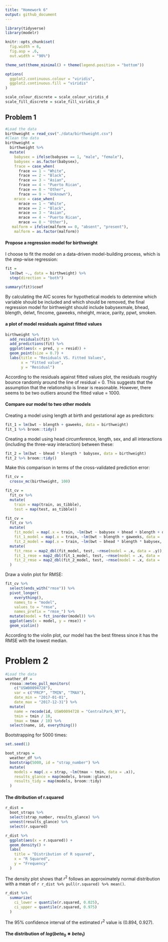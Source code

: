 ```yaml
---
title: "Homework 6"
output: github_document
---
```


```r
library(tidyverse)
library(modelr)

knitr::opts_chunk$set(
  fig.width = 6, 
  fig.asp = .6,
  out.width = "90%")

theme_set(theme_minimal() + theme(legend.position = "bottom"))

options(
  ggplot2.continuous.colour = "viridis",
  ggplot2.continuous.fill = "viridis"
)

scale_colour_discrete = scale_colour_viridis_d
scale_fill_discrete = scale_fill_viridis_d
```

## Problem 1
```r
#Load the data
birthweight = read_csv("./data/birthweight.csv") 
#Clean the data
birthweight =
  birthweight %>% 
  mutate(
    babysex = ifelse(babysex == 1, "male", "female"),
    babysex = as.factor(babysex),
    frace = case_when(
      frace == 1 ~ "White", 
      frace == 2 ~ "Black", 
      frace == 3 ~ "Asian",
      frace == 4 ~ "Puerto Rican",
      frace == 8 ~ "Other",
      frace == 9 ~ "Unknown"),
    mrace = case_when(
      mrace == 1 ~ "White", 
      mrace == 2 ~ "Black", 
      mrace == 3 ~ "Asian",
      mrace == 4 ~ "Puerto Rican",
      mrace == 8 ~ "Other"),
   malform = ifelse(malform == 0, "absent", "present"), 
    malform = as.factor(malform))
```

#### Propose a regression model for birthweight

I choose to fit the model on a data-driven model-building process, which is the step-wise regression:  

```r
fit = 
  lm(bwt ~., data = birthweight) %>% 
  step(direction = "both")
```

```r
summary(fit)$coef
```

By calculating the AIC scores for hypothetical models to determine which variable should be included and which should be removed, the final regression model for birthweight should include babysexmale, bhead, blength, delwt, fincome, gaweeks, mheight, mrace, parity, ppwt, smoken. 

#### a plot of model residuals against fitted values 
```r
birthweight %>% 
  add_residuals(fit) %>% 
  add_predictions(fit) %>% 
  ggplot(aes(x = pred, y = resid)) + 
  geom_point(size = 0.7) +
  labs(title = "Residuals VS. Fitted Values", 
       x = "Fitted value", 
       y = "Residual")
```

According to the residuals against fitted values plot, the residuals roughly bounce randomly around the line of residual = 0. This suggests that the assumption that the relationship is linear is reasonable. However, there seems to be two outliers around the fitted value = 1000. 

#### Compare our model to two other models 

Creating a model using length at birth and gestational age as predictors: 

```r
fit_1 = lm(bwt ~ blength + gaweeks, data = birthweight)
fit_1 %>% broom::tidy()
```

Creating a model using head circumference, length, sex, and all interactions (including the three-way interaction) between these: 

```r
fit_2 = lm(bwt ~ bhead * blength * babysex, data = birthweight)
fit_2 %>% broom::tidy()
```

Make this comparison in terms of the cross-validated prediction error: 

```r
fit_cv = 
  crossv_mc(birthweight, 100) 

fit_cv = 
  fit_cv %>% 
  mutate(
    train = map(train, as_tibble),
    test = map(test, as_tibble)) 

fit_cv = 
  fit_cv %>% 
  mutate(
    fit_model = map(.x = train, ~lm(bwt ~ babysex + bhead + blength + delwt + fincome + gaweeks + mheight + mrace + parity + ppwt + smoken, data = .x)),
    fit_1_model = map(.x = train, ~lm(bwt ~ blength + gaweeks, data = .x)),
    fit_2_model = map(.x = train, ~lm(bwt ~ bhead * blength * babysex, data = .x))) %>% 
  mutate(
    fit_rmse = map2_dbl(fit_model, test, ~rmse(model = .x, data = .y)),
    fit_1_rmse = map2_dbl(fit_1_model, test, ~rmse(model = .x, data = .y)),
    fit_2_rmse = map2_dbl(fit_2_model, test, ~rmse(model = .x, data = .y))
  )
```

Draw a violin plot for RMSE: 

```r
fit_cv %>% 
  select(ends_with("rmse")) %>% 
  pivot_longer(
    everything(),
    names_to = "model", 
    values_to = "rmse",
    names_prefix = "rmse_") %>% 
  mutate(model = fct_inorder(model)) %>% 
  ggplot(aes(x = model, y = rmse)) + 
  geom_violin()
```

According to the violin plot, our model has the best fitness since it has the RMSE with the lowest median. 

# Problem 2

```r
#Load the data
weather_df = 
  rnoaa::meteo_pull_monitors(
    c("USW00094728"),
    var = c("PRCP", "TMIN", "TMAX"), 
    date_min = "2017-01-01",
    date_max = "2017-12-31") %>%
  mutate(
    name = recode(id, USW00094728 = "CentralPark_NY"),
    tmin = tmin / 10,
    tmax = tmax / 10) %>%
  select(name, id, everything())
```

Bootstrapping for 5000 times: 

```r
set.seed(1)

boot_straps = 
  weather_df %>%
  bootstrap(5000, id = "strap_number") %>%
  mutate(
    models = map(.x = strap, ~lm(tmax ~ tmin, data = .x)),
    results_glance = map(models, broom::glance),
    results_tidy = map(models, broom::tidy)
  )
```

#### The ditribution of r.squared

```r
r_dist = 
  boot_straps %>% 
  select(strap_number, results_glance) %>% 
  unnest(results_glance) %>% 
  select(r.squared) 

r_dist %>% 
  ggplot(aes(x = r.squared)) + 
  geom_density() + 
  labs(
    title = "Distribution of R squared",
    x = "R Squared",
    y = "Frequency"
  ) 

```

The density plot shows that $r^2$ follows an approximately normal distribution with a mean of `r r_dist %>% pull(r.squared) %>% mean()`. 

```r
r_dist %>% 
  summarize(
    ci_lower = quantile(r.squared, 0.025), 
    ci_upper = quantile(r.squared, 0.975)  
  )
```

The 95% confidence interval of the estimated $r^2$ value is (0.894, 0.927). 

#### The distribution of $log(beta_0 ∗ beta_1)$ 


